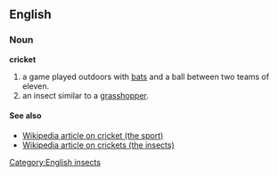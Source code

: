 ==English==
===Noun===
'''cricket'''

#a game played outdoors with [[bat]]s and a ball between two teams of eleven.
#an insect similar to a [[grasshopper]].

====See also====
*[[w:cricket_(sport)|Wikipedia article on cricket (the sport)]]
*[[w:cricket_(insect)|Wikipedia article on crickets (the insects)]]

[[Category:English insects]]
